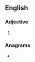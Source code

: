 ==English==

===Adjective===
{{head|en|adjective superlative form}}

# {{en-superlative of|antsy}}

===Anagrams===
* {{anagrams|en|a=aeinsstt|Atenists|Titaness|antisets|instates|nastiest|satinets|stainest|statines}}